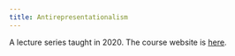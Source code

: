 ```yaml
---
title: Antirepresentationalism
---
```


A lecture series taught in 2020. The course website is 
[here](https://sites.pitt.edu/~rbrandom/Courses/Antirepresentationalism%20(2020)/AR%202020%20a.html).